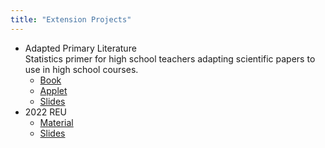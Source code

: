 ```yaml
---
title: "Extension Projects"
---
```



- Adapted Primary Literature    
Statistics primer for high school teachers adapting scientific papers to use in high school courses. 
    - [Book](https://srvanderplas.github.io/Extension-APL)
    - [Applet](https://shiny.srvanderplas.com/APL)
    - [Slides](https://srvanderplas.github.io/Presentations/2021-Extension-APL/)

- 2022 REU
    - [Material](Extension/2022-Extension-REU.html)
    - [Slides](docs/Extension/2022-Extension-REU-slides.html)
